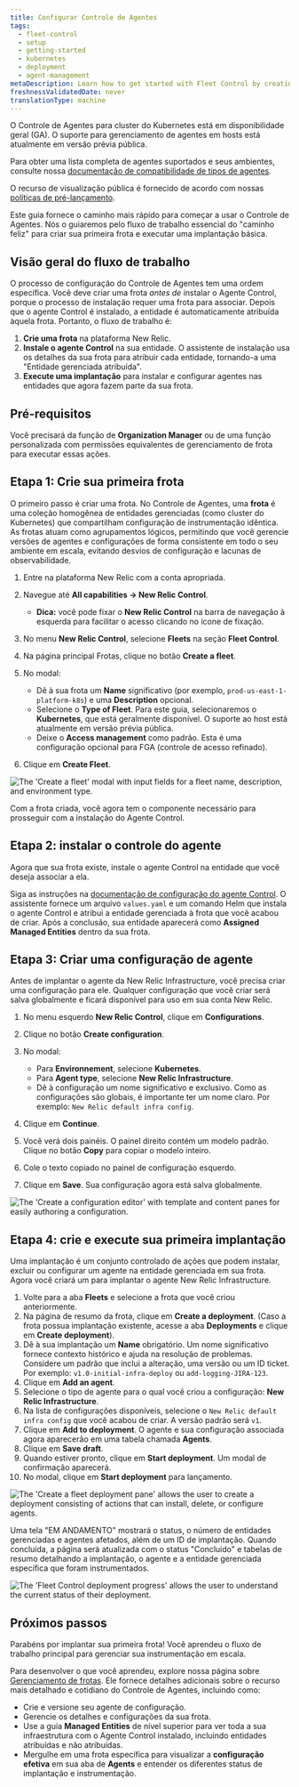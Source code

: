 ```yaml
---
title: Configurar Controle de Agentes
tags:
  - fleet-control
  - setup
  - getting-started
  - kubernetes
  - deployment
  - agent-management
metaDescription: Learn how to get started with Fleet Control by creating your first fleet and running your first deployment.
freshnessValidatedDate: never
translationType: machine
---
```


<Callout title="Disponibilidade de recurso">
  O Controle de Agentes para cluster do Kubernetes está em disponibilidade geral (GA). O suporte para gerenciamento de agentes em hosts está atualmente em versão prévia pública.

  Para obter uma lista completa de agentes suportados e seus ambientes, consulte nossa [documentação de compatibilidade de tipos de agentes](/docs/new-relic-control/agent-control/agent-types).

  O recurso de visualização pública é fornecido de acordo com nossas [políticas de pré-lançamento](/docs/licenses/license-information/referenced-policies/new-relic-pre-release-policy).
</Callout>

Este guia fornece o caminho mais rápido para começar a usar o Controle de Agentes. Nós o guiaremos pelo fluxo de trabalho essencial do &quot;caminho feliz&quot; para criar sua primeira frota e executar uma implantação básica.

## Visão geral do fluxo de trabalho

O processo de configuração do Controle de Agentes tem uma ordem específica. Você deve criar uma frota *antes de* instalar o Agente Control, porque o processo de instalação requer uma frota para associar. Depois que o agente Control é instalado, a entidade é automaticamente atribuída àquela frota. Portanto, o fluxo de trabalho é:

1. **Crie uma frota** na plataforma New Relic.
2. **Instale o agente Control** na sua entidade. O assistente de instalação usa os detalhes da sua frota para atribuir cada entidade, tornando-a uma &quot;Entidade gerenciada atribuída&quot;.
3. **Execute uma implantação** para instalar e configurar agentes nas entidades que agora fazem parte da sua frota.

## Pré-requisitos

Você precisará da função de **Organization Manager** ou de uma função personalizada com permissões equivalentes de gerenciamento de frota para executar essas ações.

## Etapa 1: Crie sua primeira frota

O primeiro passo é criar uma frota. No Controle de Agentes, uma **frota** é uma coleção homogênea de entidades gerenciadas (como cluster do Kubernetes) que compartilham configuração de instrumentação idêntica. As frotas atuam como agrupamentos lógicos, permitindo que você gerencie versões de agentes e configurações de forma consistente em todo o seu ambiente em escala, evitando desvios de configuração e lacunas de observabilidade.

1. Entre na plataforma New Relic com a conta apropriada.

2. Navegue até **All capabilities → New Relic Control**.
   * **Dica:** você pode fixar o **New Relic Control** na barra de navegação à esquerda para facilitar o acesso clicando no ícone de fixação.

3. No menu **New Relic Control**, selecione **Fleets** na seção **Fleet Control**.

4. Na página principal Frotas, clique no botão **Create a fleet**.

5. No modal:

   * Dê à sua frota um **Name** significativo (por exemplo, `prod-us-east-1-platform-k8s`) e uma **Description** opcional.
   * Selecione o **Type of Fleet**. Para este guia, selecionaremos o **Kubernetes**, que está geralmente disponível. O suporte ao host está atualmente em versão prévia pública.
   * Deixe o **Access management** como padrão. Esta é uma configuração opcional para FGA (controle de acesso refinado).

6. Clique em **Create Fleet**.

<img title="Create a fleet modal" alt="The 'Create a fleet' modal with input fields for a fleet name, description, and environment type." src="/images/fleet-control-creation-modal.webp" />

Com a frota criada, você agora tem o componente necessário para prosseguir com a instalação do Agente Control.

## Etapa 2: instalar o controle do agente

Agora que sua frota existe, instale o agente Control na entidade que você deseja associar a ela.

Siga as instruções na [documentação de configuração do agente Control](/docs/new-relic-control/agent-control/setup). O assistente fornece um arquivo `values.yaml` e um comando Helm que instala o agente Control e atribui a entidade gerenciada à frota que você acabou de criar. Após a conclusão, sua entidade aparecerá como **Assigned Managed Entities** dentro da sua frota.

## Etapa 3: Criar uma configuração de agente

Antes de implantar o agente da New Relic Infrastructure, você precisa criar uma configuração para ele. Qualquer configuração que você criar será salva globalmente e ficará disponível para uso em sua conta New Relic.

1. No menu esquerdo **New Relic Control**, clique em **Configurations**.

2. Clique no botão **Create configuration**.

3. No modal:

   * Para **Environnement**, selecione **Kubernetes**.
   * Para **Agent type**, selecione **New Relic Infrastructure**.
   * Dê à configuração um nome significativo e exclusivo. Como as configurações são globais, é importante ter um nome claro. Por exemplo: `New Relic default infra config`.

4. Clique em **Continue**.

5. Você verá dois painéis. O painel direito contém um modelo padrão. Clique no botão **Copy** para copiar o modelo inteiro.

6. Cole o texto copiado no painel de configuração esquerdo.

7. Clique em **Save**. Sua configuração agora está salva globalmente.

<img title="Create a fleet configuration editor" alt="The 'Create a configuration editor' with template and content panes for easily authoring a configuration." src="/images/fleet-control-config-editor.webp" />

## Etapa 4: crie e execute sua primeira implantação

Uma implantação é um conjunto controlado de ações que podem instalar, excluir ou configurar um agente na entidade gerenciada em sua frota. Agora você criará um para implantar o agente New Relic Infrastructure.

1. Volte para a aba **Fleets** e selecione a frota que você criou anteriormente.
2. Na página de resumo da frota, clique em **Create a deployment**. (Caso a frota possua implantação existente, acesse a aba **Deployments** e clique em **Create deployment**).
3. Dê à sua implantação um **Name** obrigatório. Um nome significativo fornece contexto histórico e ajuda na resolução de problemas. Considere um padrão que inclui a alteração, uma versão ou um ID ticket. Por exemplo: `v1.0-initial-infra-deploy` ou `add-logging-JIRA-123`.
4. Clique em **Add an agent**.
5. Selecione o tipo de agente para o qual você criou a configuração: **New Relic Infrastructure**.
6. Na lista de configurações disponíveis, selecione o `New Relic default infra config` que você acabou de criar. A versão padrão será `v1`.
7. Clique em **Add to deployment**. O agente e sua configuração associada agora aparecerão em uma tabela chamada **Agents**.
8. Clique em **Save draft**.
9. Quando estiver pronto, clique em **Start deployment**. Um modal de confirmação aparecerá.
10. No modal, clique em **Start deployment** para lançamento.

<img title="Create a fleet deployment pane" alt="The 'Create a fleet deployment pane' allows the user to create a deployment consisting of actions that can install, delete, or configure agents." src="/images/fleet-control-deployment-pane-gke.webp" />

Uma tela &quot;EM ANDAMENTO&quot; mostrará o status, o número de entidades gerenciadas e agentes afetados, além de um ID de implantação. Quando concluída, a página será atualizada com o status &quot;Concluído&quot; e tabelas de resumo detalhando a implantação, o agente e a entidade gerenciada específica que foram instrumentados.

<img title="Fleet Control deployment progress" alt="The 'Fleet Control deployment progress' allows the user to understand the current status of their deployment." src="/images/fleet-control-deployment-progress.webp" />

## Próximos passos

Parabéns por implantar sua primeira frota! Você aprendeu o fluxo de trabalho principal para gerenciar sua instrumentação em escala.

Para desenvolver o que você aprendeu, explore nossa página sobre [Gerenciamento de frotas](/docs/new-relic-control/fleet-control/manage-fleets). Ele fornece detalhes adicionais sobre o recurso mais detalhado e cotidiano do Controle de Agentes, incluindo como:

* Crie e versione seu agente de configuração.
* Gerencie os detalhes e configurações da sua frota.
* Use a guia **Managed Entities** de nível superior para ver toda a sua infraestrutura com o Agente Control instalado, incluindo entidades atribuídas e não atribuídas.
* Mergulhe em uma frota específica para visualizar a **configuração efetiva** em sua aba de **Agents** e entender os diferentes status de implantação e instrumentação.